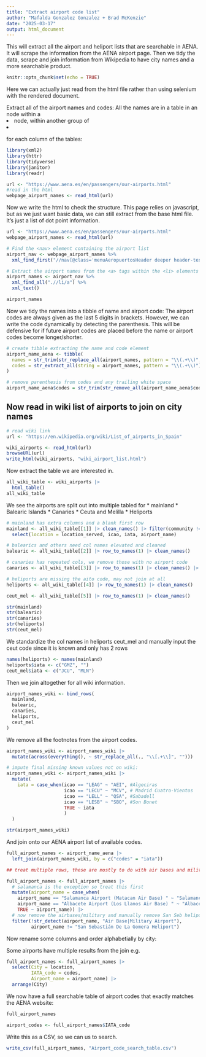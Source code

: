 ```yaml
---
title: "Extract airport code list"
author: "Mafalda Gonzalez Gonzalez + Brad McKenzie"
date: "2025-03-17"
output: html_document
---
```


This will extract all the airport and heliport lists that are searchable in AENA. It will scrape the information from the AENA airport page. Then we tidy the data, scrape and join information from Wikipedia to have city names and a more searchable product. 

```r
knitr::opts_chunk$set(echo = TRUE)
```

Here we can actually just read from the html file rather than using selenium with the rendered document. 
<!-- Connect to firefox client and connect to AENA webpage -->
<!-- ```{r} -->
<!-- rs_driver_object <- rsDriver(browser = "firefox") -->

<!-- remDr <- rs_driver_object$client -->
<!-- ``` -->

<!-- Start the browser and connect to airport list webpage -->

<!-- ```{r} -->
<!-- remDr$open() -->

<!-- remDr$navigate("https://www.aena.es/en/passengers/our-airports.html") -->
<!-- ``` -->

Extract all of the airport names and codes:
All the names are in a table in an <a> node within a <li> node, within another group of <li> for each column of the tables: 

```r
library(xml2)
library(httr)
library(tidyverse)
library(janitor)
library(readr)
```


```r
url <- "https://www.aena.es/en/passengers/our-airports.html"
#read in the html
webpage_airport_names <- read_html(url)

```

Now we write the html to check the structure. This page relies on javascript, but as we just want basic data, we can still extract from the base html file. It's just a list of dot point information. 



```r
url <- "https://www.aena.es/en/passengers/our-airports.html"
webpage_airport_names <- read_html(url)

# Find the <nav> element containing the airport list
airport_nav <- webpage_airport_names %>%
  xml_find_first("//nav[@class='menuAeropuertosHeader deeper header-text n1']")

# Extract the airport names from the <a> tags within the <li> elements
airport_names <- airport_nav %>%
  xml_find_all(".//li/a") %>%
  xml_text()

airport_names
```
Now we tidy the names into a tibble of name and airport code:
The airport codes are always given as the last 5 digits in brackets. However, we can write the code dynamically by detecting the parenthesis. This will be defensive for if future airport codes are placed before the name or airport codes become longer/shorter. 

```r
# create tibble extracting the name and code element
airport_name_aena <- tibble(
  names = str_trim(str_replace_all(airport_names, pattern = "\\(.+\\)", replacement = "")),
  codes = str_extract_all(string = airport_names, pattern = "\\(.+\\)"),
)

# remove parenthesis from codes and any trailing white space
airport_name_aena$codes = str_trim(str_remove_all(airport_name_aena$codes, "[\\(\\)]"))

```


## Now read in wiki list of airports to join on city names

```r
# read wiki link
url <- "https://en.wikipedia.org/wiki/List_of_airports_in_Spain"

wiki_airports <- read_html(url)
browseURL(url)
write_html(wiki_airports, "wiki_airport_list.html")

```

Now extract the table we are interested in.

```r
all_wiki_table <- wiki_airports |> 
  html_table()
all_wiki_table
```

We see the airports are split out into multiple tabled for
* mainland 
* Balearic Islands
* Canaries
* Ceuta and Melilla
* Heliports

```r
# mainland has extra columns and a blank first row
mainland <- all_wiki_table[[1]] |> clean_names() |> filter(community != "") |> 
  select(location = location_served, icao, iata, airport_name)

# balearics and others need col names elevated and cleaned
balearic <- all_wiki_table[[2]] |> row_to_names(1) |> clean_names()

# canaries has repeated cols, we remove those with no airport code
canaries <- all_wiki_table[[3]] |> row_to_names(1) |> clean_names() |> filter(iata != "")

# heliports are missing the aito code, may not join at all 
heliports <- all_wiki_table[[4]] |> row_to_names(1) |> clean_names()

ceut_mel <- all_wiki_table[[5]] |> row_to_names(1) |> clean_names()

str(mainland)
str(balearic)
str(canaries)
str(heliports)
str(ceut_mel)

```

We standardize the col names in heliports ceut_mel and manually input the ceut code since it is known and only has 2 rows
```r
names(heliports) <- names(mainland)
heliports$iata <- c("GMZ", "")
ceut_mel$iata <- c("JCU", "MLN")
```

Then we join altogether for all wiki information.

```r
airport_names_wiki <- bind_rows(
  mainland,
  balearic,
  canaries,
  heliports,
  ceut_mel
)
```

We remove all the footnotes from the airport codes. 
```r
airport_names_wiki <- airport_names_wiki |> 
  mutate(across(everything(), ~ str_replace_all(., "\\[.+\\]", "")))

# impute final missing known values not on wiki:
airport_names_wiki <- airport_names_wiki |> 
  mutate(
    iata = case_when(icao == "LEAG" ~ "AEI", #Algeciras 
                     icao == "LECU" ~ "MCV", # Madrid Cuatro-Vientos
                     icao == "LELL" ~ "QSA", #Sabadell
                     icao == "LESB" ~ "SBO", #Son Bonet
                     TRUE ~ iata
                     )
  )

str(airport_names_wiki)
```

And join onto our AENA airport list of available codes.

```r
full_airport_names <- airport_name_aena |> 
  left_join(airport_names_wiki, by = c("codes" = "iata"))

## treat multiple rows, these are mostly to do with air bases and military aiports sharing the same airport code location. Although their flights are not searchable so we remove them. 

full_airport_names <- full_airport_names |> 
  # salamanca is the exception so treat this first
  mutate(airport_name = case_when(
    airport_name == "Salamanca Airport (Matacan Air Base) " ~ "Salamanca Airport", 
    airport_name == "Albacete Airport (Los Llanos Air Base) " ~ "Albacete Airport",
    TRUE ~ airport_name)) |> 
  # now remove the airbases/military and manually remove San Seb heliport
  filter(!str_detect(airport_name, "Air Base|Military Airport"),
         airport_name != "San Sebastián De La Gomera Heliport")

```

Now rename some columns and order alphabetially by city:

Some airports have multiple results from the join e.g. 
```r
full_airport_names <- full_airport_names |> 
  select(City = location,
         IATA_code = codes,
         Airport_name = airport_name) |> 
  arrange(City)
```

We now have a full searchable table of airport codes that exactly matches the AENA website:

```r
full_airport_names

airport_codes <- full_airport_names$IATA_code
```

Write this as a CSV, so we can us to search. 

```r
write_csv(full_airport_names, "Airport_code_search_table.csv")
```


